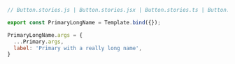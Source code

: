 ```js
// Button.stories.js | Button.stories.jsx | Button.stories.ts | Button.stories.tsx

export const PrimaryLongName = Template.bind({});

PrimaryLongName.args = {
  ...Primary.args,
  label: 'Primary with a really long name',
}
```